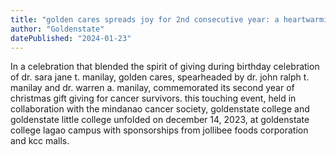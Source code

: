 ```yaml
---
title: "golden cares spreads joy for 2nd consecutive year: a heartwarming christmas gift giving event for cancer survivors"
author: "Goldenstate"
datePublished: "2024-01-23"
---
```


In a celebration that blended the spirit of giving during birthday celebration of dr. sara jane t. manilay, golden cares, spearheaded by dr. john ralph t. manilay and dr. warren a. manilay, commemorated its second year of christmas gift giving for cancer survivors. this touching event, held in collaboration with the mindanao cancer society, goldenstate college and goldenstate little college unfolded on december 14, 2023, at goldenstate college lagao campus with sponsorships from jollibee foods corporation and kcc malls.